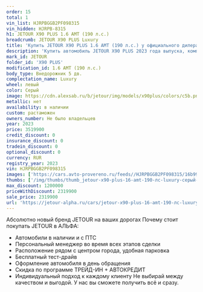 ```yaml
---
order: 15
total: 1
vin_list: HJRPBGGB2PF098315
vin_hidden: HJRPB-8315
h1: JETOUR X90 PLUS 1.6 AMT (190 л.с.)
breadcrumb: JETOUR X90 PLUS Luxury
title: 'Купить JETOUR X90 PLUS 1.6 AMT (190 л.с.) у официального дилера в Самаре'
description: 'Купить автомобиль JETOUR X90 PLUS 2023 года выпуска, комплектация Luxury, цвет - Серый, двигатель - 1.6 AMT (190 л.с.) у официального дилера в г. Самара. Стоимость данного автомобиля JETOUR X90 PLUS – 2319900'
mark_id: JETOUR
folder_id: 'X90 PLUS'
modification_id: 1.6 AMT (190 л.с.)
body_type: Внедорожник 5 дв.
complectation_name: Luxury
wheel: левый
color: Серый
image: https://cdn.alexsab.ru/b/jetour/img/models/x90plus/colors/c5b.png
metallic: нет
availability: в наличии
custom: растаможен
owners_number: Не было владельцев
year: 2023
price: 3519900
credit_discount: 0
insurance_discount: 0
tradein_discount: 0
optional_discount: 0
currency: RUR
registry_year: 2023
vin: HJRPBGGB2PF098315
images: ['https://cars.avto-provereno.ru/feeds//HJRPBGGB2PF098315/16b999fa7616163855f08287fefdcce5.jpg', 'https://cars.avto-provereno.ru/feeds//HJRPBGGB2PF098315/82aca26b575fa482e15d36cb6bac1eef.jpg', 'https://cars.avto-provereno.ru/feeds//HJRPBGGB2PF098315/3bb8d0790cc5cd3a300b9c774a06e100.jpg', 'https://cars.avto-provereno.ru/feeds//HJRPBGGB2PF098315/cff6c2088a731d64c4bac9e4accca927.jpg', 'https://cars.avto-provereno.ru/feeds//HJRPBGGB2PF098315/e253697d361b1fb5c5b7afc4305b403b.jpg']
thumbs: ['/img/thumbs/thumb_jetour-x90-plus-16-amt-190-лс-luxury-серый-2023_dcce5_0.webp', '/img/thumbs/thumb_jetour-x90-plus-16-amt-190-лс-luxury-серый-2023_c1eef_1.webp', '/img/thumbs/thumb_jetour-x90-plus-16-amt-190-лс-luxury-серый-2023_6e100_2.webp', '/img/thumbs/thumb_jetour-x90-plus-16-amt-190-лс-luxury-серый-2023_ca927_3.webp', '/img/thumbs/thumb_jetour-x90-plus-16-amt-190-лс-luxury-серый-2023_b403b_4.webp']
max_discount: 1200000
priceWithDiscount: 2319900
sale_price: 2319900
url: 'https://jetour-alpha.ru/cars/jetour-x90-plus-16-amt-190-лс-luxury-серый-2023/'
---
```

Абсолютно новый бренд JETOUR на ваших дорогах
Почему стоит покупать JETOUR в АЛЬФА:
- Автомобили в наличии и с ПТС
- Персональный менеджер во время всех этапов сделки
- Расположение рядом с центром города, удобная парковка
- Бесплатный тест-драйв
- Оформление автомобиля в день обращения
- Скидка по программе ТРЕЙД-ИН + АВТОКРЕДИТ
- Индивидуальный подход  к каждому клиенту
Не выбирай между качеством и выгодой. У нас вы сможете получить всё и сразу.